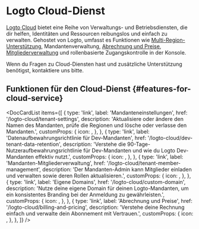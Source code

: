 
# Logto Cloud-Dienst

[Logto Cloud](https://cloud.logto.io) bietet eine Reihe von Verwaltungs- und Betriebsdiensten, die dir helfen, Identitäten und Ressourcen reibungslos und einfach zu verwalten. Gehostet von Logto, umfasst es Funktionen wie [Multi-Region-Unterstützung](/logto-cloud/tenant-settings#tenant-region), Mandantenverwaltung, [Abrechnung und Preise](/logto-cloud/billing-and-pricing), [Mitgliederverwaltung](/logto-cloud/tenant-member-management) und rollenbasierte Zugangskontrolle in der Konsole.

Wenn du Fragen zu Cloud-Diensten hast und zusätzliche Unterstützung benötigst, kontaktiere uns bitte.

## Funktionen für den Cloud-Dienst \{#features-for-cloud-service}

<DocCardList
  items={[
    {
      type: 'link',
      label: 'Mandanteneinstellungen',
      href: '/logto-cloud/tenant-settings',
      description:
        'Aktualisiere oder ändere den Namen des Mandanten, prüfe die Regionen und lösche oder verlasse den Mandanten.',
      customProps: {
        icon: <TenantSettings />,
      },
    },
    {
      type: 'link',
      label: 'Datenaufbewahrungsrichtlinie für Dev-Mandanten',
      href: '/logto-cloud/dev-tenant-data-retention',
      description:
        'Verstehe die 90-Tage-Nutzeraufbewahrungsrichtlinie für Dev-Mandanten und wie du Logto Dev-Mandanten effektiv nutzt.',
      customProps: {
        icon: <Developer />,
      },
    },
    {
      type: 'link',
      label: 'Mandanten-Mitgliederverwaltung',
      href: '/logto-cloud/tenant-member-management',
      description:
        'Der Mandanten-Admin kann Mitglieder einladen und verwalten sowie deren Rollen aktualisieren.',
      customProps: {
        icon: <TenantMemberManagement />,
      },
    },
    {
      type: 'link',
      label: 'Eigene Domains',
      href: '/logto-cloud/custom-domain',
      description:
        'Nutze deine eigene Domain für deinen Logto-Mandanten, um ein konsistentes Branding bei der Anmeldung zu gewährleisten.',
      customProps: {
        icon: <CustomDomains />,
      },
    },
    {
      type: 'link',
      label: 'Abrechnung und Preise',
      href: '/logto-cloud/billing-and-pricing',
      description: 'Verstehe deine Rechnung einfach und verwalte dein Abonnement mit Vertrauen.',
      customProps: {
        icon: <PricingAndBilling />,
      },
    },
  ]}
/>
